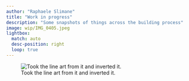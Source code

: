 ```yaml
---
author: "Raphaele Slimane"
title: "Work in progress"
description: "Some snapshots of things across the building process"
image: wip/IMG_0405.jpeg
lightbox: 
  match: auto
  desc-position: right
  loop: true
---
```





::: {layout-ncol=4}


![Took the line art from it and inverted it.](wip/Cliffs of Volcano ball lake bw.png){group="gallery"}


:::
